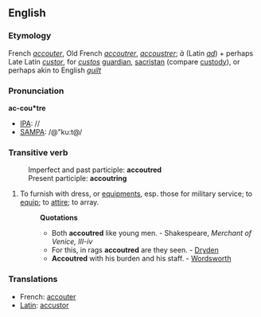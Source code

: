 ==English==
===Etymology===
French ''[[accouter]]'', Old French ''[[accoutrer]]'', ''[[accoustrer]]''; ''à'' (Latin ''[[ad]]'') + perhaps Late Latin ''[[custor]]'', for ''[[custos]]'' [[guardian]], [[sacristan]] (compare [[custody]]), or perhaps akin to English ''[[guilt]]''

===Pronunciation===
'''ac-cou*tre'''
*[[IPA]]: //
*[[SAMPA]]: /@"ku:t@/

===Transitive verb===
:Imperfect and past participle: '''accoutred'''
:Present participle: '''accoutring'''

#To furnish with dress, or [[equipments]], esp. those for military service; to [[equip]]; to [[attire]]; to array.
#:'''Quotations'''
#:*Both '''accoutred''' like young men. - Shakespeare, ''Merchant of Venice, III-iv''
#:*For this, in rags '''accoutred''' are they seen. - [[Dryden]]
#:*'''Accoutred''' with his burden and his staff. - [[Wordsworth]]

===Translations===
*French: [[accouter]]
*[[Latin]]: [[accustor]]